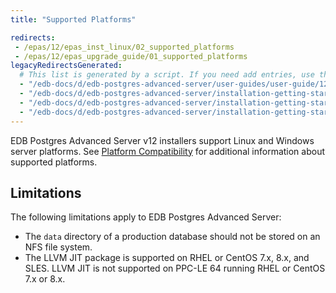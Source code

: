 ```yaml
---
title: "Supported Platforms"

redirects:
 - /epas/12/epas_inst_linux/02_supported_platforms
 - /epas/12/epas_upgrade_guide/01_supported_platforms
legacyRedirectsGenerated:
  # This list is generated by a script. If you need add entries, use the `legacyRedirects` key.
  - "/edb-docs/d/edb-postgres-advanced-server/user-guides/user-guide/12/EDB_Postgres_Advanced_Server_Guide.1.40.html"
  - "/edb-docs/d/edb-postgres-advanced-server/installation-getting-started/upgrade-guide/12/EDB_Postgres_Advanced_Server_Upgrade_Guide.1.05.html"
  - "/edb-docs/d/edb-postgres-advanced-server/installation-getting-started/installation-guide-for-linux/12/EDB_Postgres_Advanced_Server_Installation_Guide_Linux.1.04.html"
  - "/edb-docs/d/edb-postgres-advanced-server/installation-getting-started/installation-guide-for-windows/12/EDB_Postgres_Advanced_Server_Installation_Guide_Windows.1.05.html"
---
```


EDB Postgres Advanced Server v12 installers support Linux and Windows server platforms. See [Platform Compatibility](https://www.enterprisedb.com/platform-compatibility#epas) for additional information about supported platforms.

## Limitations

The following limitations apply to EDB Postgres Advanced Server:

-   The `data` directory of a production database should not be stored on an NFS file system.
-   The LLVM JIT package is supported on RHEL or CentOS 7.x, 8.x, and SLES. LLVM JIT is not supported on PPC-LE 64 running RHEL or CentOS 7.x or 8.x.
